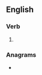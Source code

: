 {{also|coopted}}
==English==

===Verb===
{{head|en|verb form}}

# {{en-past of|co-opt}}

===Anagrams===
* {{anagrams|en|a=cdeoopt|octoped|topcode}}
